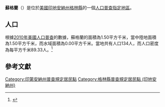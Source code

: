 {{noteTA
|G1=USState
|G2=地名
|G3=Unit
}}
{{Infobox settlement
|official_name            = 蘇格蘭
|native_name = Scotland
|settlement_type          = [[人口普查指定地區|人口普查指定地區]]
|image_skyline            = Scotland, Indiana.jpg
|imagesize                = 250px
|image_map                = <!-- 檔案不存在 Greene County Indiana Incorporated and Unincorporated areas Scotland Highlighted 1857510.svg -->
|mapsize                  = 250px
|pushpin_map              = USA Indiana 
|pushpin_label            = 蘇格蘭
|pushpin_label_position   = top
|pushpin_map_caption      = 蘇格蘭在印地安納州的位置
|subdivision_type         = [[世界政區索引|國家]]
|subdivision_type1        = [[美国州份|州份]]
|subdivision_type2        = [[印地安納州行政区划|縣]]
|subdivision_name         = [[美国|美国]]
|subdivision_name1        = [[印地安納州|印地安納州]]
|subdivision_name2        = [[格林縣_(印地安納州)|格林縣]]
|elevation_ft             = 610
|elevation_m              = 186
|timezone                 = [[北美东部时区|北美东部时区]]
|area_total_km2           = 1.50
|area_land_km2            = 1.50
|area_water_km2           = 0.00
|area_total_sq_mi         = 
|area_land_sq_mi          = 
|area_water_sq_mi         = 
|population_as_of         = [[2010年美國人口普查|2010]]
|population_footnotes     = 
|population_total         = 134
|population_density_km2   = auto
|population_density_sq_mi = auto
|utc_offset               = -5
|coordinates              = {{coord|38|54|46|N|86|54|14|W|display=inline,title}}
| coor_pinpoint           = 
| coordinates_footnotes   = 
|timezone_DST             = EDT
|utc_offset_DST           = -4
|postal_code_type         = [[美國郵區編號|郵區編號]]
|postal_code              = 47424
|area_code                = {{link-en|电话区号812|Area code 812|812}}
|blank_name = [[地名信息系统|GNIS ID]]
|blank_info = 443134<ref name="GNIS">{{cite gnis|443134|Scotland}}</ref>
}}
'''蘇格蘭'''（{{lang-en|Scotland}}）是位於[[美國|美國]][[印地安納州|印地安納州]][[格林縣_(印地安納州)|格林縣]]的一個[[人口普查指定地區|人口普查指定地區]]。

== 人口 ==
根據[[2010年美國人口普查|2010年美國人口普查]]的數據，蘇格蘭的面積為1.50平方千米，當中陸地面積為1.50平方千米，而水域面積為0.00平方千米。當地共有人口134人，而人口密度為每平方千米89.33人。<ref name="GR8">{{cite web|url=http://factfinder2.census.gov|publisher=[[美国人口调查局|美国人口调查局]]|accessdate=2011-05-14|title=American FactFinder|archive-date=2013-09-11|archive-url=https://web.archive.org/web/20130911234518/http://factfinder2.census.gov/|dead-url=no}}</ref>

== 參考文獻 ==
{{reflist}}

{{格林縣 (印地安納州)}}

{{DEFAULTSORT:Scotland, Indiana}}
[[Category:印第安納州普查規定居民點|Category:印第安納州普查規定居民點]]
[[Category:格林縣普查規定居民點_(印地安納州)|Category:格林縣普查規定居民點 (印地安納州)]]

{{Indiana-geo-stub}}